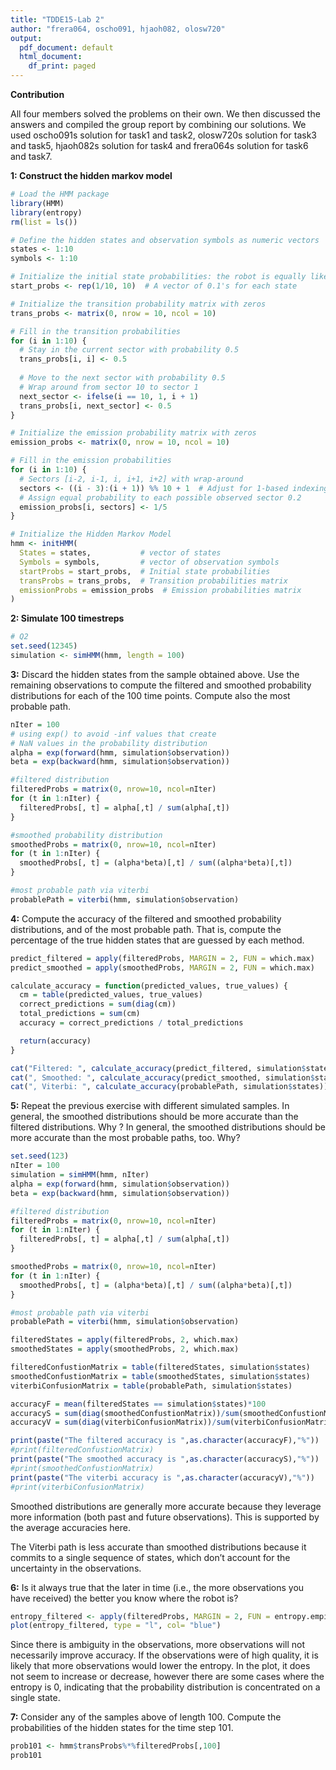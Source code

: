 ```yaml
---
title: "TDDE15-Lab 2"
author: "frera064, oscho091, hjaoh082, olosw720"
output:
  pdf_document: default
  html_document:
    df_print: paged
---
```


**Contribution**

All four members solved the problems on their own. We then discussed the answers and compiled the group report by combining our solutions. We used oscho091s solution for task1 and task2, olosw720s solution for task3 and task5, hjaoh082s solution for task4 and frera064s solution for task6 and task7.

**1: Construct the hidden markov model**

```r
# Load the HMM package
library(HMM)
library(entropy)
rm(list = ls())

# Define the hidden states and observation symbols as numeric vectors
states <- 1:10
symbols <- 1:10

# Initialize the initial state probabilities: the robot is equally likely to start in any sector
start_probs <- rep(1/10, 10)  # A vector of 0.1's for each state

# Initialize the transition probability matrix with zeros
trans_probs <- matrix(0, nrow = 10, ncol = 10)

# Fill in the transition probabilities
for (i in 1:10) {
  # Stay in the current sector with probability 0.5
  trans_probs[i, i] <- 0.5
  
  # Move to the next sector with probability 0.5
  # Wrap around from sector 10 to sector 1
  next_sector <- ifelse(i == 10, 1, i + 1)
  trans_probs[i, next_sector] <- 0.5
}

# Initialize the emission probability matrix with zeros
emission_probs <- matrix(0, nrow = 10, ncol = 10)

# Fill in the emission probabilities
for (i in 1:10) {
  # Sectors [i-2, i-1, i, i+1, i+2] with wrap-around
  sectors <- ((i - 3):(i + 1)) %% 10 + 1  # Adjust for 1-based indexing
  # Assign equal probability to each possible observed sector 0.2
  emission_probs[i, sectors] <- 1/5
}

# Initialize the Hidden Markov Model
hmm <- initHMM(
  States = states,           # vector of states
  Symbols = symbols,         # vector of observation symbols
  startProbs = start_probs,  # Initial state probabilities
  transProbs = trans_probs,  # Transition probabilities matrix
  emissionProbs = emission_probs  # Emission probabilities matrix
)
```

**2: Simulate 100 timestreps**

```r
# Q2
set.seed(12345)
simulation <- simHMM(hmm, length = 100)
```

**3:** Discard the hidden states from the sample obtained above. Use the remaining observations to compute the filtered and smoothed probability distributions for each of the 100 time points. Compute also the most probable path.

```r
nIter = 100
# using exp() to avoid -inf values that create 
# NaN values in the probability distribution
alpha = exp(forward(hmm, simulation$observation))
beta = exp(backward(hmm, simulation$observation))

#filtered distribution
filteredProbs = matrix(0, nrow=10, ncol=nIter)
for (t in 1:nIter) {
  filteredProbs[, t] = alpha[,t] / sum(alpha[,t])
}

#smoothed probability distribution
smoothedProbs = matrix(0, nrow=10, ncol=nIter)
for (t in 1:nIter) {
  smoothedProbs[, t] = (alpha*beta)[,t] / sum((alpha*beta)[,t])
}

#most probable path via viterbi
probablePath = viterbi(hmm, simulation$observation)
```

**4:** Compute the accuracy of the filtered and smoothed probability distributions, and of the most probable path. That is, compute the percentage of the true hidden states that are guessed by each method.

```r
predict_filtered = apply(filteredProbs, MARGIN = 2, FUN = which.max)
predict_smoothed = apply(smoothedProbs, MARGIN = 2, FUN = which.max)

calculate_accuracy = function(predicted_values, true_values) {
  cm = table(predicted_values, true_values)
  correct_predictions = sum(diag(cm))
  total_predictions = sum(cm)
  accuracy = correct_predictions / total_predictions

  return(accuracy)
}

cat("Filtered: ", calculate_accuracy(predict_filtered, simulation$states))
cat(", Smoothed: ", calculate_accuracy(predict_smoothed, simulation$states))
cat(", Viterbi: ", calculate_accuracy(probablePath, simulation$states))
```

**5:** Repeat the previous exercise with different simulated samples. In general, the smoothed distributions should be more accurate than the filtered distributions. Why ? In general, the smoothed distributions should be more accurate than the most probable paths, too. Why?

```r
set.seed(123)
nIter = 100
simulation = simHMM(hmm, nIter)
alpha = exp(forward(hmm, simulation$observation))
beta = exp(backward(hmm, simulation$observation))

#filtered distribution
filteredProbs = matrix(0, nrow=10, ncol=nIter)
for (t in 1:nIter) {
  filteredProbs[, t] = alpha[,t] / sum(alpha[,t])
}

smoothedProbs = matrix(0, nrow=10, ncol=nIter)
for (t in 1:nIter) {
  smoothedProbs[, t] = (alpha*beta)[,t] / sum((alpha*beta)[,t])
}

#most probable path via viterbi
probablePath = viterbi(hmm, simulation$observation)

filteredStates = apply(filteredProbs, 2, which.max)
smoothedStates = apply(smoothedProbs, 2, which.max)

filteredConfustionMatrix = table(filteredStates, simulation$states)
smoothedConfustionMatrix = table(smoothedStates, simulation$states)
viterbiConfusionMatrix = table(probablePath, simulation$states)

accuracyF = mean(filteredStates == simulation$states)*100
accuracyS = sum(diag(smoothedConfustionMatrix))/sum(smoothedConfustionMatrix)*100
accuracyV = sum(diag(viterbiConfusionMatrix))/sum(viterbiConfusionMatrix)*100

print(paste("The filtered accuracy is ",as.character(accuracyF),"%"))
#print(filteredConfustionMatrix)
print(paste("The smoothed accuracy is ",as.character(accuracyS),"%"))
#print(smoothedConfustionMatrix)
print(paste("The viterbi accuracy is ",as.character(accuracyV),"%"))
#print(viterbiConfusionMatrix)
```

Smoothed distributions are generally more accurate because they leverage more information (both past and future observations). This is supported by the average accuracies here.

The Viterbi path is less accurate than smoothed distributions because it commits to a single sequence of states, which don't account for the uncertainty in the observations.

**6:** Is it always true that the later in time (i.e., the more observations you have received) the better you know where the robot is?

```r
entropy_filtered <- apply(filteredProbs, MARGIN = 2, FUN = entropy.empirical)
plot(entropy_filtered, type = "l", col= "blue")
```

Since there is ambiguity in the observations, more observations will not necessarily improve accuracy. If the observations were of high quality, it is likely that more observations would lower the entropy. In the plot, it does not seem to increase or decrease, however there are some cases where the entropy is 0, indicating that the probability distribution is concentrated on a single state.

**7:** Consider any of the samples above of length 100. Compute the probabilities of the hidden states for the time step 101.

```r
prob101 <- hmm$transProbs%*%filteredProbs[,100]
prob101
```
